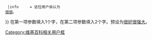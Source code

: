 {{Userbox
  |border-c = #215D56
  |border-s = 1
  |id-c     = #FFFFFF
  |id-s     = 12
  |id-fc    = #000000
  |info-c   = pink
  |info-s   = 9
  |info-fc  = #000000
  |id       = {{#ifexist: 很{{{1}}}很{{{2}}}|[[很{{{1}}}很{{{2}}}|{{nowrap|很{{{1}}}很{{{2}}}}}]]|[[很好很强大|{{nowrap|很{{{1|好}}}很{{{2|强大}}}}}]]}}
  |info     = 这位用户自认为<br>[[:Category:很X很XX的维基人|很{{{1|好}}}很{{{2|强大}}}]]。
}}<includeonly>[[Category:很X很XX的维基人|{{{1|好}}}{{{2|强大}}}]]</includeonly><noinclude>
在第一项参数填入1个字，在第二项参数填入2个字。预设为[[很好很强大]]。

[[Category:维基百科相关用户框]]</noinclude>